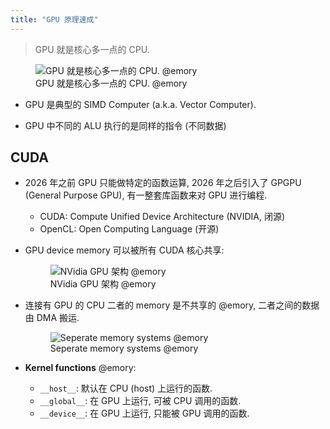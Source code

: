 ```yaml
---
title: "GPU 原理速成"
---
```


> GPU 就是核心多一点的 CPU.

![GPU 就是核心多一点的 CPU. @emory](gpu-cpu.png)


- GPU 是典型的 SIMD Computer (a.k.a. Vector Computer).

- GPU 中不同的 ALU 执行的是同样的指令 (不同数据)

## CUDA

- 2026 年之前 GPU 只能做特定的函数运算, 2026 年之后引入了 GPGPU (General Purpose GPU), 有一整套库函数来对 GPU 进行编程.
    - CUDA: Compute Unified Device Architecture (NVIDIA, 闭源)
    - OpenCL: Open Computing Language (开源)

- GPU device memory 可以被所有 CUDA 核心共享:

    ![NVidia GPU 架构 @emory](nvidia-gpu.png)


- 连接有 GPU 的 CPU 二者的 memory 是不共享的 @emory, 二者之间的数据由 DMA 搬运.

    ![Seperate memory systems @emory](seperate-memory.png)

- **Kernel functions** @emory:
    - `__host__`: 默认在 CPU (host) 上运行的函数.
    - `__global__`: 在 GPU 上运行, 可被 CPU 调用的函数.
    - `__device__`: 在 GPU 上运行, 只能被 GPU 调用的函数.